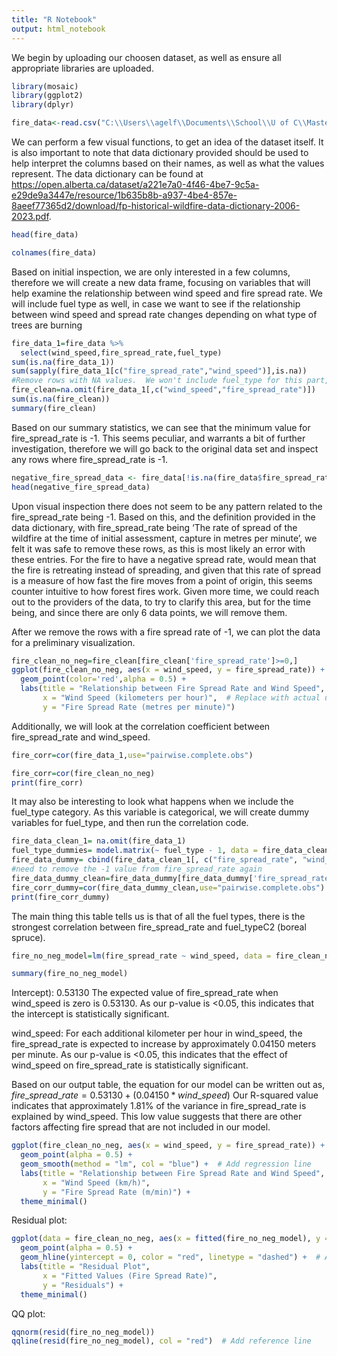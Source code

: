 ---
title: "R Notebook"
output: html_notebook
---

We begin by uploading our choosen dataset, as well as ensure all appropriate libraries are uploaded.

```{r}
library(mosaic)
library(ggplot2)
library(dplyr)
```

```{r}
fire_data<-read.csv("C:\\Users\\agelf\\Documents\\School\\U of C\\Masters of Data Science and Analytics\\Data 602\\Group Assignment\\fp-historical-wildfire-data-2006-2023.csv",header=T,na.strings=c("","NA"))
```

We can perform a few visual functions, to get an idea of the dataset itself. It is also important to note that data dictionary provided should be used to help interpret the columns based on their names, as well as what the values represent. The data dictionary can be found at <https://open.alberta.ca/dataset/a221e7a0-4f46-4be7-9c5a-e29de9a3447e/resource/1b635b8b-a937-4be4-857e-8aeef77365d2/download/fp-historical-wildfire-data-dictionary-2006-2023.pdf>.

```{r}
head(fire_data)
```
```{r}
colnames(fire_data)
```
Based on initial inspection, we are only interested in a few columns, therefore we will create a new data frame, focusing on variables that will help examine the relationship between wind speed and fire spread rate.  We will include fuel type as well, in case we want to see if the relationship between wind speed and spread rate changes depending on what type of trees are burning
```{r}
fire_data_1=fire_data %>%
  select(wind_speed,fire_spread_rate,fuel_type)
sum(is.na(fire_data_1))
sum(sapply(fire_data_1[c("fire_spread_rate","wind_speed")],is.na))
#Remove rows with NA values.  We won't include fuel_type for this part, as we are not initially concerned about it.
fire_clean=na.omit(fire_data_1[,c("wind_speed","fire_spread_rate")])
sum(is.na(fire_clean))
summary(fire_clean)
```
Based on our summary statistics, we can see that the minimum value for fire_spread_rate is -1.  This seems peculiar, and warrants a bit of further investigation, therefore we will go back to the original data set and inspect any rows where fire_spread_rate is -1.
```{r}
negative_fire_spread_data <- fire_data[!is.na(fire_data$fire_spread_rate) & fire_data$fire_spread_rate < 0, ]
head(negative_fire_spread_data)
```
Upon visual inspection there does not seem to be any pattern related to the fire_spread_rate being -1.  Based on this, and the definition provided in the data dictionary, with fire_spread_rate being 'The rate of spread of the wildfire at the time of initial assessment, capture in metres per minute', we felt it was safe to remove these rows, as this is most likely an error with these entries.  For the fire to have a negative spread rate, would mean that the fire is retreating instead of spreading, and given that this rate of spread is a measure of how fast the fire moves from a point of origin, this seems counter intuitive to how forest fires work.  Given more time, we could reach out to the providers of the data, to try to clarify this area, but for the time being, and since there are only 6 data points, we will remove them.

After we remove the rows with a fire spread rate of -1, we can plot the data for a preliminary visualization.
```{r}
fire_clean_no_neg=fire_clean[fire_clean['fire_spread_rate']>=0,]
ggplot(fire_clean_no_neg, aes(x = wind_speed, y = fire_spread_rate)) +
  geom_point(color='red',alpha = 0.5) + 
  labs(title = "Relationship between Fire Spread Rate and Wind Speed",
       x = "Wind Speed (kilometers per hour)",  # Replace with actual units if known
       y = "Fire Spread Rate (metres per minute)")
```
Additionally, we will look at the correlation coefficient between fire_spread_rate and wind_speed.
```{r}
fire_corr=cor(fire_data_1,use="pairwise.complete.obs")
```

```{r}
fire_corr=cor(fire_clean_no_neg)
print(fire_corr)
```
It may also be interesting to look what happens when we include the fuel_type category.  As this variable is categorical, we will create dummy variables for fuel_type, and then run the correlation code.

```{r}
fire_data_clean_1= na.omit(fire_data_1)
fuel_type_dummies= model.matrix(~ fuel_type - 1, data = fire_data_clean_1)
fire_data_dummy= cbind(fire_data_clean_1[, c("fire_spread_rate", "wind_speed")], fuel_type_dummies)
#need to remove the -1 value from fire_spread_rate again
fire_data_dummy_clean=fire_data_dummy[fire_data_dummy['fire_spread_rate']>=0,]
fire_corr_dummy=cor(fire_data_dummy_clean,use="pairwise.complete.obs")
print(fire_corr_dummy)
```

The main thing this table tells us is that of all the fuel types, there is the strongest correlation between fire_spread_rate and fuel_typeC2 (boreal spruce).


```{r}
fire_no_neg_model=lm(fire_spread_rate ~ wind_speed, data = fire_clean_no_neg)

summary(fire_no_neg_model)
```
Intercept):
0.53130 The expected value of fire_spread_rate when wind_speed is zero is 0.53130.
As our p-value is <0.05, this indicates that the intercept is statistically significant.

wind_speed:
For each additional kilometer per hour in wind_speed, the fire_spread_rate is expected to increase by approximately 0.04150 meters per minute.
As our p-value is <0.05, this indicates that the effect of wind_speed on fire_spread_rate is statistically significant.

Based on our output table, the equation for our model can be written out as, $fire\_spread\_rate = 0.53130 + (0.04150*wind\_speed)$
Our R-squared value indicates that approximately 1.81% of the variance in fire_spread_rate is explained by wind_speed. This low value suggests that there are other factors affecting fire spread that are not included in our model.

```{r}
ggplot(fire_clean_no_neg, aes(x = wind_speed, y = fire_spread_rate)) +
  geom_point(alpha = 0.5) +
  geom_smooth(method = "lm", col = "blue") +  # Add regression line
  labs(title = "Relationship between Fire Spread Rate and Wind Speed",
       x = "Wind Speed (km/h)",
       y = "Fire Spread Rate (m/min)") +
  theme_minimal()
```
Residual plot:

```{r}
ggplot(data = fire_clean_no_neg, aes(x = fitted(fire_no_neg_model), y = resid(fire_no_neg_model))) +
  geom_point(alpha = 0.5) +
  geom_hline(yintercept = 0, color = "red", linetype = "dashed") +  # Add horizontal line at 0
  labs(title = "Residual Plot",
       x = "Fitted Values (Fire Spread Rate)",
       y = "Residuals") +
  theme_minimal()
```
QQ plot:
```{r}
qqnorm(resid(fire_no_neg_model))
qqline(resid(fire_no_neg_model), col = "red")  # Add reference line
```




